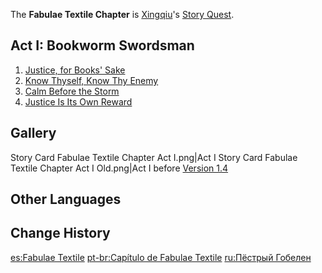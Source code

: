 {{Chapter Infobox
|character       = Xingqiu
|short           = Fabulae Textile
|act1            = Bookworm Swordsman
|ARReq1          = 26
|storyQuestReq1  = [[Tempus Fugit Chapter]] Act I: [[Troublesome Work]]
}}
The '''Fabulae Textile Chapter''' is [[Xingqiu]]'s [[Story Quest]].

==Act I: Bookworm Swordsman==
{{Main|Bookworm Swordsman}}
#[[Justice, for Books' Sake]]
#[[Know Thyself, Know Thy Enemy]]
#[[Calm Before the Storm (Story Quest)|Calm Before the Storm]]
#[[Justice Is Its Own Reward]]

==Gallery==
<gallery>
Story Card Fabulae Textile Chapter Act I.png|Act I
Story Card Fabulae Textile Chapter Act I Old.png|Act I before [[Version 1.4]]
</gallery>

==Other Languages==
{{Other Languages
|en      = Fabulae Textile Chapter
|zhs     = 锦织之章
|zhs_rm  = Jǐn Zhī zhī Zhāng
|zht     = 錦織之章
|zht_rm  = Jǐn Zhī zhī Zhāng
|zh_tl   = Chapter of the Brocade
|ja      = 錦織の章
|ja_rm   = Nishikiori no Shou
|ja_tl   = Chapter of the Brocade
|ko      = 금직의 장
|ko_rm   = Geumjik-ui Jang
|ko_tl   = Silk Brocade Chapter
|es      = Fabulae Textile
|fr      = Fabulae Textile
|ru      = Пёстрый Гобелен
|ru_tl   = Colorful {{tt|{{w|Gobelin}}}}
|th      = บทแห่งผืนผ้า
|th_rm   = Bot Haeng Phuen Pha
|th_tl   = Chapter of the Canvas
|vi      = Chương Cẩm Chức
|vi_tl   = 
|de      = Fabulae Textile
|id      = Chapter Fabulae Textile
|pt      = Fabulae Textile
|tr      = 
|tr_tl   = 
|it      = 
|it_tl   = 
}}

==Change History==
{{Change History|1.0}}

[[es:Fabulae Textile]]
[[pt-br:Capítulo de Fabulae Textile]]
[[ru:Пёстрый Гобелен]]
